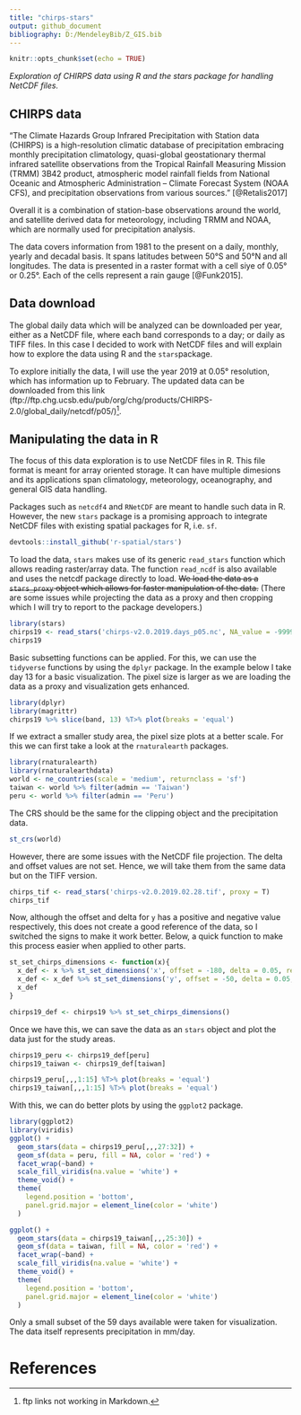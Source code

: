 ```yaml
---
title: "chirps-stars"
output: github_document
bibliography: D:/MendeleyBib/Z_GIS.bib
---
```


```r
knitr::opts_chunk$set(echo = TRUE)
```

*Exploration of CHIRPS data using R and the stars package for handling NetCDF files.*

## CHIRPS data

"The Climate Hazards Group Infrared Precipitation with Station data (CHIRPS) is a high-resolution climatic database of precipitation embracing monthly precipitation climatology, quasi-global geostationary thermal infrared satellite observations from the Tropical Rainfall Measuring Mission (TRMM) 3B42 product, atmospheric model rainfall fields from National Oceanic and Atmospheric Administration – Climate Forecast System (NOAA CFS), and precipitation observations from various sources." [@Retalis2017]

Overall it is a combination of station-base observations around the world, and satellite derived data for meteorology, including TRMM and NOAA, which are normally used for precipitation analysis. 

The data covers information from 1981 to the present on a daily, monthly, yearly and decadal basis. It spans latitudes between 50°S and 50°N and all longitudes. The data is presented in a raster format with a cell siye of 0.05° or 0.25°. Each of the cells represent a rain gauge [@Funk2015]. 

## Data download

The global daily data which will be analyzed can be downloaded per year, either as a NetCDF file, where each band corresponds to a day; or daily as TIFF files. In this case I decided to work with NetCDF files and will explain how to explore the data using R and the `stars`package. 

To explore initially the data, I will use the year 2019 at 0.05° resolution, which has information up to February. The updated data can be downloaded from this link (ftp://ftp.chg.ucsb.edu/pub/org/chg/products/CHIRPS-2.0/global_daily/netcdf/p05/)[^1]. 

[^1]: ftp links not working in Markdown.

## Manipulating the data in R

The focus of this data exploration is to use NetCDF files in R. This file format is meant for array oriented storage. It can have multiple dimesions and its applications span climatology, meteorology, oceanography, and general GIS data handling. 

Packages such as `netcdf4` and `RNetCDF` are meant to handle such data in R. However, the new `stars` package is a promising approach to integrate NetCDF files with existing spatial packages for R, i.e. `sf`. 

```r
devtools::install_github('r-spatial/stars')
```

To load the data, `stars` makes use of its generic `read_stars` function which allows reading raster/array data. The function `read_ncdf` is also available and uses the netcdf package directly to load. ~~We load the data as a `stars_proxy` object which allows for faster manipulation of the data.~~ (There are some issues while projecting the data as a proxy and then cropping which I will try to report to the package developers.)

```r
library(stars)
chirps19 <- read_stars('chirps-v2.0.2019.days_p05.nc', NA_value = -9999)
chirps19
```

Basic subsetting functions can be applied. For this, we can use the `tidyverse` functions by using the `dplyr` package. In the example below I take day 13 for a basic visualization. The pixel size is larger as we are loading the data as a proxy and visualization gets enhanced.

```r
library(dplyr)
library(magrittr)
chirps19 %>% slice(band, 13) %T>% plot(breaks = 'equal')
```

If we extract a smaller study area, the pixel size plots at a better scale. For this we can first take a look at the `rnaturalearth` packages.

```r
library(rnaturalearth)
library(rnaturalearthdata)
world <- ne_countries(scale = 'medium', returnclass = 'sf')
taiwan <- world %>% filter(admin == 'Taiwan')
peru <- world %>% filter(admin == 'Peru')
```

The CRS should be the same for the clipping object and the precipitation data. 

```r
st_crs(world)
```

However, there are some issues with the NetCDF file projection. The delta and offset values are not set. Hence, we will take them from the same data but on the TIFF version.

```r
chirps_tif <- read_stars('chirps-v2.0.2019.02.28.tif', proxy = T)
chirps_tif
```

Now, although the offset and delta for `y` has a positive and negative value respectively, this does not create a good reference of the data, so I switched the signs to make it work better. Below, a quick function to make this process easier when applied to other parts.

```r
st_set_chirps_dimensions <- function(x){
  x_def <- x %>% st_set_dimensions('x', offset = -180, delta = 0.05, refsys = "+proj=longlat +datum=WGS84 +no_defs")
  x_def <- x_def %>% st_set_dimensions('y', offset = -50, delta = 0.05, refsys = "+proj=longlat +datum=WGS84 +no_defs")
  x_def
}
```

```r
chirps19_def <- chirps19 %>% st_set_chirps_dimensions()
```

Once we have this, we can save the data as an `stars` object and plot the data just for the study areas.

```r
chirps19_peru <- chirps19_def[peru] 
chirps19_taiwan <- chirps19_def[taiwan] 

chirps19_peru[,,,1:15] %T>% plot(breaks = 'equal') 
chirps19_taiwan[,,,1:15] %T>% plot(breaks = 'equal') 
```

With this, we can do better plots by using the `ggplot2` package. 

```r
library(ggplot2)
library(viridis)
ggplot() +
  geom_stars(data = chirps19_peru[,,,27:32]) +
  geom_sf(data = peru, fill = NA, color = 'red') +
  facet_wrap(~band) +
  scale_fill_viridis(na.value = 'white') +
  theme_void() +
  theme(
    legend.position = 'bottom',
    panel.grid.major = element_line(color = 'white')
  )

ggplot() +
  geom_stars(data = chirps19_taiwan[,,,25:30]) +
  geom_sf(data = taiwan, fill = NA, color = 'red') +
  facet_wrap(~band) +
  scale_fill_viridis(na.value = 'white') +
  theme_void() +
  theme(
    legend.position = 'bottom',
    panel.grid.major = element_line(color = 'white')
  )
```

Only a small subset of the 59 days available were taken for visualization. The data itself represents precipitation in mm/day. 




# References